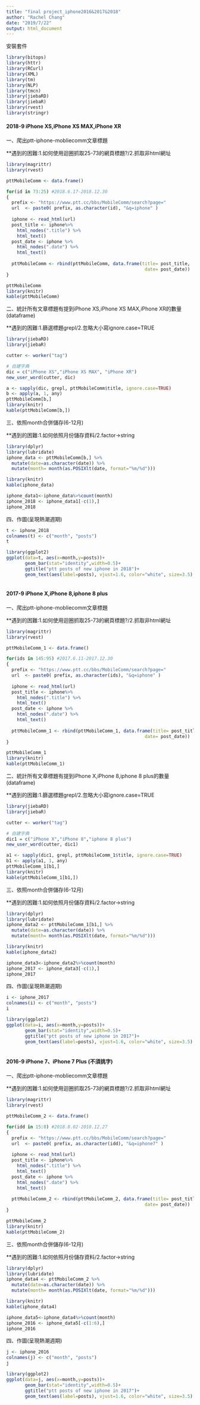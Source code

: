 ```yaml
---
title: "final project_iphone2016&2017&2018"
author: "Rachel Chang"
date: "2019/7/22"
output: html_document
---
```


安裝套件
```r
library(bitops)
library(httr)
library(RCurl)
library(XML)
library(tm)
library(NLP)
library(tmcn)
library(jiebaRD)
library(jiebaR)
library(rvest)
library(stringr)
```

#### 2018-9 iPhone XS,iPhone XS MAX,iPhone XR
 
一、爬出ptt-iphone-mobliecomm文章標題

**遇到的困難:1.如何使用迴圈抓取25-73的網頁標題?/2.抓取非html網址
```r
library(magrittr)
library(rvest)

pttMobileComm <- data.frame()

for(id in 73:25) #2018.6.17-2018.12.30
{
  prefix <- "https://www.ptt.cc/bbs/MobileComm/search?page="
  url  <- paste0( prefix, as.character(id), "&q=iphone" )
  
  iphone <- read_html(url)
  post_title <- iphone%>% 
    html_nodes(".title") %>%
    html_text()
  post_date <- iphone %>% 
    html_nodes(".date") %>%
    html_text()  
 
  pttMobileComm <- rbind(pttMobileComm, data.frame(title= post_title,
                                                    date= post_date))
}

pttMobileComm
library(knitr)
kable(pttMobileComm)

```

二、統計所有文章標題有提到iPhone XS,iPhone XS MAX,iPhone XR的數量(dataframe)

**遇到的困難:1.篩選標題grepl/2.忽略大小寫ignore.case=TRUE
```R
library(jiebaRD)
library(jiebaR)

cutter <- worker("tag")

# 自建字典
dic = c("iPhone XS","iPhone XS MAX", "iPhone XR")
new_user_word(cutter, dic)

a <- sapply(dic, grepl, pttMobileComm$title, ignore.case=TRUE)
b <- apply(a, 1, any)
pttMobileComm[b,]
library(knitr)
kable(pttMobileComm[b,])

```

三、依照month合併儲存(6-12月)

**遇到的困難:1.如何依照月份儲存資料/2.factor->string
```r
library(dplyr)
library(lubridate)
iphone_data <- pttMobileComm[b,] %>% 
  mutate(date=as.character(date)) %>%
  mutate(month= month(as.POSIXlt(date, format="%m/%d")))

library(knitr)
kable(iphone_data)

iphone_data1<-iphone_data%>%count(month)
iphone_2018 <- iphone_data1[-c(1),] 
iphone_2018 


```

四、作圖(呈現熱潮週期)
```r

t <- iphone_2018 
colnames(t) <- c("month", "posts")
t

library(ggplot2)
ggplot(data=t, aes(x=month,y=posts))+
       geom_bar(stat="identity",width=0.5)+
       ggtitle("ptt posts of new iphone in 2018")+
       geom_text(aes(label=posts), vjust=1.6, color="white", size=3.5)
       

```

#### 2017-9 iPhone X,iPhone 8,iphone 8 plus
 
一、爬出ptt-iphone-mobliecomm文章標題

**遇到的困難:1.如何使用迴圈抓取25-73的網頁標題?/2.抓取非html網址
```r
library(magrittr)
library(rvest)

pttMobileComm_1 <- data.frame()

for(ids in 145:95) #2017.6.11-2017.12.30
{
  prefix <- "https://www.ptt.cc/bbs/MobileComm/search?page="
  url  <- paste0( prefix, as.character(ids), "&q=iphone" )
  
  iphone <- read_html(url)
  post_title <- iphone%>% 
    html_nodes(".title") %>%
    html_text()
  post_date <- iphone %>% 
    html_nodes(".date") %>%
    html_text()  
 
  pttMobileComm_1 <- rbind(pttMobileComm_1, data.frame(title= post_title,
                                                    date= post_date))
}

pttMobileComm_1
library(knitr)
kable(pttMobileComm_1)

```

二、統計所有文章標題有提到iPhone X,iPhone 8,iphone 8 plus的數量(dataframe)

**遇到的困難:1.篩選標題grepl/2.忽略大小寫ignore.case=TRUE
```R
library(jiebaRD)
library(jiebaR)

cutter <- worker("tag")

# 自建字典
dic1 = c("iPhone X","iPhone 8","iphone 8 plus")
new_user_word(cutter, dic1)

a1 <- sapply(dic1, grepl, pttMobileComm_1$title, ignore.case=TRUE)
b1 <- apply(a1, 1, any)
pttMobileComm_1[b1,]
library(knitr)
kable(pttMobileComm_1[b1,])

```


三、依照month合併儲存(6-12月)

**遇到的困難:1.如何依照月份儲存資料/2.factor->string
```r
library(dplyr)
library(lubridate)
iphone_data2 <- pttMobileComm_1[b1,] %>% 
  mutate(date=as.character(date)) %>%
  mutate(month= month(as.POSIXlt(date, format="%m/%d")))

library(knitr)
kable(iphone_data2)

iphone_data3<-iphone_data2%>%count(month)
iphone_2017 <- iphone_data3[-c(1),] 
iphone_2017 

```

四、作圖(呈現熱潮週期)
```r

i <- iphone_2017
colnames(i) <- c("month", "posts")
i

library(ggplot2)
ggplot(data=i, aes(x=month,y=posts))+
       geom_bar(stat="identity",width=0.5)+
       ggtitle("ptt posts of new iphone in 2017")+
       geom_text(aes(label=posts), vjust=1.6, color="white", size=3.5)
       

```

#### 2016-9 iPhone 7、iPhone 7 Plus (不須挑字)
 
一、爬出ptt-iphone-mobliecomm文章標題

**遇到的困難:1.如何使用迴圈抓取25-73的網頁標題?/2.抓取非html網址
```r
library(magrittr)
library(rvest)

pttMobileComm_2 <- data.frame()

for(idd in 15:8) #2018.8.02-2018.12.27
{
  prefix <- "https://www.ptt.cc/bbs/MobileComm/search?page="
  url  <- paste0( prefix, as.character(idd), "&q=iphone7" )
  
  iphone <- read_html(url)
  post_title <- iphone%>% 
    html_nodes(".title") %>%
    html_text()
  post_date <- iphone %>% 
    html_nodes(".date") %>%
    html_text()  
 
  pttMobileComm_2 <- rbind(pttMobileComm_2, data.frame(title= post_title,
                                                    date= post_date))
}

pttMobileComm_2
library(knitr)
kable(pttMobileComm_2)

```


三、依照month合併儲存(6-12月)

**遇到的困難:1.如何依照月份儲存資料/2.factor->string
```r
library(dplyr)
library(lubridate)
iphone_data4 <- pttMobileComm_2 %>% 
  mutate(date=as.character(date)) %>%
  mutate(month= month(as.POSIXlt(date, format="%m/%d")))

library(knitr)
kable(iphone_data4)

iphone_data5<-iphone_data4%>%count(month)
iphone_2016 <- iphone_data5[-c(1:6),] 
iphone_2016

```

四、作圖(呈現熱潮週期)
```r

j <- iphone_2016
colnames(j) <- c("month", "posts")
j

library(ggplot2)
ggplot(data=j, aes(x=month,y=posts))+
       geom_bar(stat="identity",width=0.5)+
       ggtitle("ptt posts of new iphone in 2017")+
       geom_text(aes(label=posts), vjust=1.6, color="white", size=3.5)
       

```

